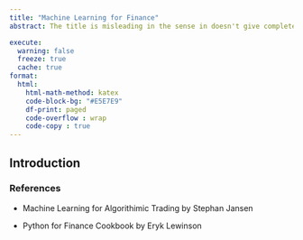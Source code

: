 ```yaml
---
title: "Machine Learning for Finance"
abstract: The title is misleading in the sense in doesn't give complete picture of whats being coverd

execute: 
  warning: false
  freeze: true
  cache: true
format:
  html:
    html-math-method: katex
    code-block-bg: "#E5E7E9"
    df-print: paged
    code-overflow : wrap
    code-copy : true
---
```


## Introduction

### References

-   Machine Learning for Algorithimic Trading by Stephan Jansen

-   Python for Finance Cookbook by Eryk Lewinson
